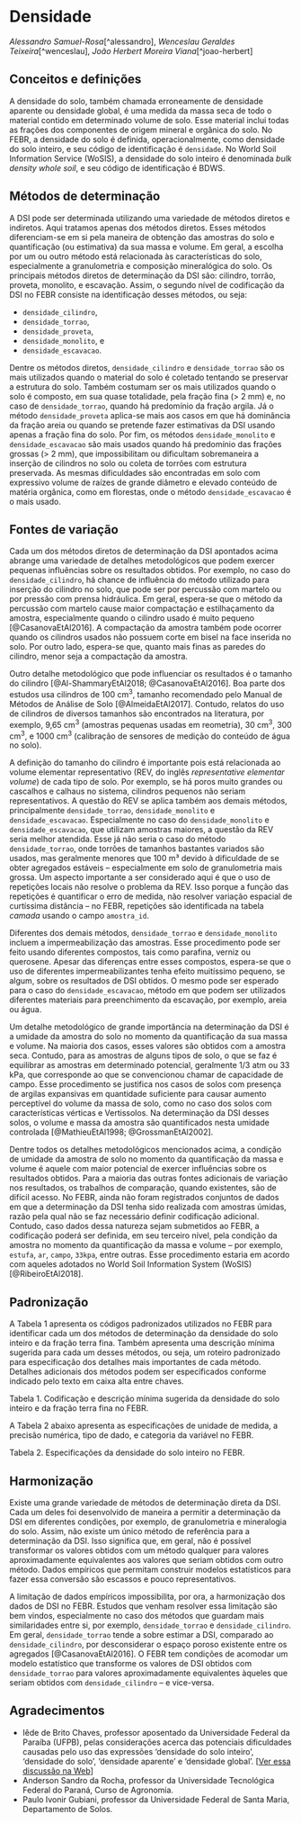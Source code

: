 # Densidade

_Alessandro Samuel-Rosa_[^alessandro], _Wenceslau Geraldes Teixeira_[^wenceslau], _João Herbert Moreira Viana_[^joao-herbert]

## Conceitos e definições

A densidade do solo, também chamada erroneamente de densidade aparente ou densidade global, é uma medida da massa seca de todo o material contido em determinado volume de solo. Esse material inclui todas as frações dos componentes de origem mineral e orgânica do solo. No FEBR, a densidade do solo é definida, operacionalmente, como densidade do solo inteiro, e seu código de identificação é `densidade`. No World Soil Information Service (WoSIS), a densidade do solo inteiro é denominada *bulk density whole soil*, e seu código de identificação é BDWS.

## Métodos de determinação

A DSI pode ser determinada utilizando uma variedade de métodos diretos e indiretos. Aqui tratamos apenas dos métodos diretos. Esses métodos diferenciam-se em si pela maneira de obtenção das amostras do solo e quantificação (ou estimativa) da sua massa e volume. Em geral, a escolha por um ou outro método está relacionada às características do solo, especialmente a granulometria e composição mineralógica do solo. Os principais métodos diretos de determinação da DSI são: cilindro, torrão, proveta, monolito, e escavação. Assim, o segundo nível de codificação da DSI no FEBR consiste na identificação desses métodos, ou seja:

* `densidade_cilindro`,
* `densidade_torrao`,
* `densidade_proveta`,
* `densidade_monolito`, e
* `densidade_escavacao`.

Dentre os métodos diretos, `densidade_cilindro` e `densidade_torrao` são os mais utilizados quando o material do solo é coletado tentando se preservar a estrutura do solo. Também costumam ser os mais utilizados quando o solo é composto, em sua quase totalidade, pela fração fina (> 2 mm) e, no caso de `densidade_torrao`, quando há predomínio da fração argila. Já o método `densidade_proveta` aplica-se mais aos casos em que há dominância da fração areia ou quando se pretende fazer estimativas da DSI usando apenas a fração fina do solo. Por fim, os métodos `densidade_monolito` e `densidade_escavacao` são mais usados quando há predomínio das frações grossas (> 2 mm), que impossibilitam ou dificultam sobremaneira a inserção de cilindros no solo ou coleta de torrões com estrutura preservada. As mesmas dificuldades são encontradas em solo com expressivo volume de raízes de grande diâmetro e elevado conteúdo de matéria orgânica, como em florestas, onde o método `densidade_escavacao` é o mais usado.

## Fontes de variação

Cada um dos métodos diretos de determinação da DSI apontados acima abrange uma variedade de detalhes metodológicos que podem exercer pequenas influências sobre os resultados obtidos. Por exemplo, no caso do `densidade_cilindro`, há chance de influência do método utilizado para inserção do cilindro no solo, que pode ser por percussão com martelo ou por pressão com prensa hidráulica. Em geral, espera-se que o método da percussão com martelo cause maior compactação e estilhaçamento da amostra, especialmente quando o cilindro usado é muito pequeno [@CasanovaEtAl2016]. A compactação da amostra também pode ocorrer quando os cilindros usados não possuem corte em bisel na face inserida no solo. Por outro lado, espera-se que, quanto mais finas as paredes do cilindro, menor seja a compactação da amostra.

Outro detalhe metodológico que pode influenciar os resultados é o tamanho do cilindro [@Al-ShammaryEtAl2018; @CasanovaEtAl2016]. Boa parte dos estudos usa cilindros de 100 cm<sup>3</sup>, tamanho recomendado pelo Manual de Métodos de Análise de Solo [@AlmeidaEtAl2017]. Contudo, relatos do uso de cilindros de diversos tamanhos são encontrados na literatura, por exemplo, 9,65 cm<sup>3</sup> (amostras pequenas usadas em reometria), 30 cm<sup>3</sup>, 300 cm<sup>3</sup>, e 1000 cm<sup>3</sup> (calibração de sensores de medição do conteúdo de água no solo).

A definição do tamanho do cilindro é importante pois está relacionada ao volume elementar representativo (REV, do inglês _representative elementar volume_) de cada tipo de solo. Por exemplo, se há poros muito grandes ou cascalhos e calhaus no sistema, cilindros pequenos não seriam representativos. A questão do REV se aplica também aos demais métodos, principalmente `densidade_torrao`, `densidade_monolito` e `densidade_escavacao`. Especialmente no caso do `densidade_monolito` e `densidade_escavacao`, que utilizam amostras maiores, a questão da REV seria melhor atendida. Esse já não seria o caso do método `densidade_torrao`, onde torrões de tamanhos bastantes variados são usados, mas geralmente menores que 100 m³ devido à dificuldade de se obter agregados estáveis – especialmente em solo de granulometria mais grossa. Um aspecto importante a ser considerado aqui é que o uso de repetições locais não resolve o problema da REV. Isso porque a função das repetições é quantificar o erro de medida, não resolver variação espacial de curtíssima distância – no FEBR, repetições são identificada na tabela _camada_ usando o campo `amostra_id`.

Diferentes dos demais métodos, `densidade_torrao` e `densidade_monolito` incluem a impermeabilização das amostras. Esse procedimento pode ser feito usando diferentes compostos, tais como parafina, verniz ou querosene. Apesar das diferenças entre esses compostos, espera-se que o uso de diferentes impermeabilizantes tenha efeito muitíssimo pequeno, se algum, sobre os resultados de DSI obtidos. O mesmo pode ser esperado para o caso do `densidade_escavacao`, método em que podem ser utilizados diferentes materiais para preenchimento da escavação, por exemplo, areia ou água.

Um detalhe metodológico de grande importância na determinação da DSI é a umidade da amostra do solo no momento da quantificação da sua massa e volume. Na maioria dos casos, esses valores são obtidos com a amostra seca. Contudo, para as amostras de alguns tipos de solo, o que se faz é equilibrar as amostras em determinado potencial, geralmente 1/3 atm ou 33 kPa, que corresponde ao que se convencionou chamar de capacidade de campo. Esse procedimento se justifica nos casos de solos com presença de argilas expansivas em quantidade suficiente para causar aumento perceptível do volume da massa de solo, como no caso dos solos com características vérticas e Vertissolos. Na determinação da DSI desses solos, o volume e massa da amostra são quantificados nesta umidade controlada [@MathieuEtAl1998; @GrossmanEtAl2002].

Dentre todos os detalhes metodológicos mencionados acima, a condição de umidade da amostra de solo no momento da quantificação da massa e volume é aquele com maior potencial de exercer influências sobre os resultados obtidos. Para a maioria das outras fontes adicionais de variação nos resultados, os trabalhos de comparação, quando existentes, são de difícil acesso. No FEBR, ainda não foram registrados conjuntos de dados em que a determinação da DSI tenha sido realizada com amostras úmidas, razão pela qual não se faz necessário definir codificação adicional. Contudo, caso dados dessa natureza sejam submetidos ao FEBR, a codificação poderá ser definida, em seu terceiro nível, pela condição da amostra no momento da quantificação da massa e volume – por exemplo, `estufa`, `ar`, `campo`, `33kpa`, entre outras. Esse procedimento estaria em acordo com aqueles adotados no World Soil Information System (WoSIS) [@RibeiroEtAl2018].

## Padronização

A Tabela 1 apresenta os códigos padronizados utilizados no FEBR para identificar cada um dos métodos de determinação da densidade do solo inteiro e da fração terra fina. Também apresenta uma descrição mínima sugerida para cada um desses métodos, ou seja, um roteiro padronizado para especificação dos detalhes mais importantes de cada método. Detalhes adicionais dos métodos podem ser especificados conforme indicado pelo texto em caixa alta entre chaves.

Tabela 1. Codificação e descrição mínima sugerida da densidade do solo inteiro e da fração terra fina no FEBR.

A Tabela 2 abaixo apresenta as especificações de unidade de medida, a precisão numérica, tipo de dado, e categoria da variável no FEBR.

Tabela 2. Especificações da densidade do solo inteiro no FEBR.

## Harmonização

Existe uma grande variedade de métodos de determinação direta da DSI. Cada um deles foi desenvolvido de maneira a permitir a determinação da DSI em diferentes condições, por exemplo, de granulometria e mineralogia do solo. Assim, não existe um único método de referência para a determinação da DSI. Isso significa que, em geral, não é possível transformar os valores obtidos com um método qualquer para valores aproximadamente equivalentes aos valores que seriam obtidos com outro método. Dados empíricos que permitam construir modelos estatísticos para fazer essa conversão são escassos e pouco representativos.

A limitação de dados empíricos impossibilita, por ora, a harmonização dos dados de DSI no FEBR. Estudos que venham resolver essa limitação são bem vindos, especialmente no caso dos métodos que guardam mais similaridades entre si, por exemplo, `densidade_torrao` e `densidade_cilindro`. Em geral, `densidade_torrao` tende a sobre estimar a DSI, comparado ao `densidade_cilindro`, por desconsiderar o espaço poroso existente entre os agregados [@CasanovaEtAl2016]. O FEBR tem condições de acomodar um modelo estatístico que transforme os valores de DSI obtidos com `densidade_torrao` para valores aproximadamente equivalentes àqueles que seriam obtidos com `densidade_cilindro` – e vice-versa.

## Agradecimentos

* Iêde de Brito Chaves, professor aposentado da Universidade Federal da Paraíba (UFPB), pelas considerações acerca das potenciais dificuldades causadas pelo uso das expressões 'densidade do solo inteiro', 'densidade do solo', 'densidade aparente' e 'densidade global'. [[Ver essa discussão na Web](https://groups.google.com/d/msgid/soil-mapping/7c8745ca-243d-4d15-97cc-2d00cb5eefdd%40googlegroups.com)]
* Anderson Sandro da Rocha, professor da Universidade Tecnológica Federal do Paraná, Curso de Agronomia.
* Paulo Ivonir Gubiani, professor da Universidade Federal de Santa Maria, Departamento de Solos.
